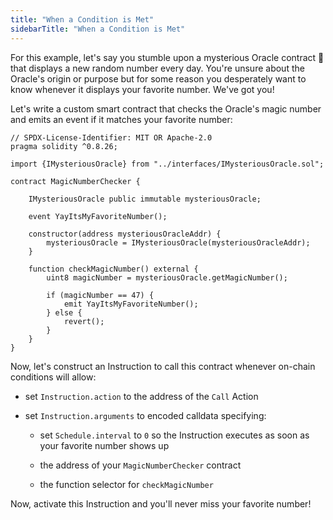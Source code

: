 ```yaml
---
title: "When a Condition is Met"
sidebarTitle: "When a Condition is Met"
---
```


For this example, let's say you stumble upon a mysterious Oracle contract 🔮 that displays a new random number every day. You're unsure about the Oracle's origin or purpose but for some reason you desperately want to know whenever it displays your favorite number. We've got you!

Let's write a custom smart contract that checks the Oracle's magic number and emits an event if it matches your favorite number:

```solidity MagicNumberChecker.sol
// SPDX-License-Identifier: MIT OR Apache-2.0
pragma solidity ^0.8.26;

import {IMysteriousOracle} from "../interfaces/IMysteriousOracle.sol";

contract MagicNumberChecker {

    IMysteriousOracle public immutable mysteriousOracle;

    event YayItsMyFavoriteNumber();

    constructor(address mysteriousOracleAddr) {
        mysteriousOracle = IMysteriousOracle(mysteriousOracleAddr);
    }

    function checkMagicNumber() external {
        uint8 magicNumber = mysteriousOracle.getMagicNumber();

        if (magicNumber == 47) {
            emit YayItsMyFavoriteNumber();
        } else {
            revert();
        }
    }
}
```

Now, let's construct an Instruction to call this contract whenever on-chain conditions will allow:

* set `Instruction.action` to the address of the `Call` Action

* set `Instruction.arguments` to encoded calldata specifying:

  * set `Schedule.interval` to `0` so the Instruction executes as soon as your favorite number shows up

  * the address of your `MagicNumberChecker` contract

  * the function selector for `checkMagicNumber`

Now, activate this Instruction and you'll never miss your favorite number!